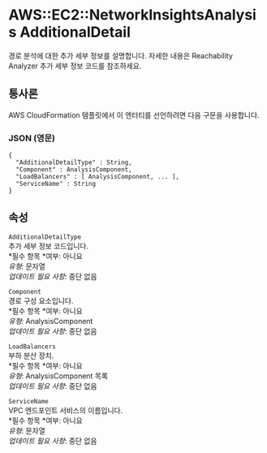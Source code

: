 # AWS::EC2::NetworkInsightsAnalysis AdditionalDetail

경로 분석에 대한 추가 세부 정보를 설명합니다. 자세한 내용은 Reachability Analyzer 추가 세부 정보 코드를 참조하세요.

## 통사론

AWS CloudFormation 템플릿에서 이 엔터티를 선언하려면 다음 구문을 사용합니다.

### JSON (영문)

```
{
  "AdditionalDetailType" : String,
  "Component" : AnalysisComponent,
  "LoadBalancers" : [ AnalysisComponent, ... ],
  "ServiceName" : String
}
```

## 속성

`AdditionalDetailType`  
추가 세부 정보 코드입니다.  
*필수 항목 *여부: 아니요  
_유형_: 문자열  
_업데이트 필요 사항_: 중단 없음

`Component`  
경로 구성 요소입니다.  
*필수 항목 *여부: 아니요  
_유형_: AnalysisComponent  
_업데이트 필요 사항_: 중단 없음

`LoadBalancers`  
부하 분산 장치.  
*필수 항목 *여부: 아니요  
_유형_: AnalysisComponent 목록  
_업데이트 필요 사항_: 중단 없음

`ServiceName`  
VPC 엔드포인트 서비스의 이름입니다.  
*필수 항목 *여부: 아니요  
_유형_: 문자열  
_업데이트 필요 사항_: 중단 없음
